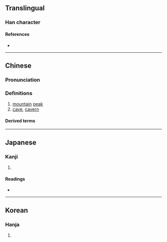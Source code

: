 {{also|峀}}
{{character info/new}}
==Translingual==

===Han character===
{{Han char|rn=46|rad=山|as=05|sn=8|four=25760|canj=ULW|ids=⿰山由}}

====References====
* {{Han ref|kx=0309.220|dkj=07991|dj=0609.180|hdz=10766.140|uh=5CAB|ud=23723|bh=A9A6|bd=43430}}

----
==Chinese==
{{zh-forms}}

===Pronunciation===
{{zh-pron
|m=xiù
|m-s=
|dg=
|c=zau6
|c-t=
|g=
|h=pfs=
|j=
|md=
|mn=siū
|mn-t=
|w=
|x=
|mc=y
|oc=y
|cat=n
}}

===Definitions===
{{zh-hanzi}}

# [[mountain]] [[peak]]
# [[cave]], [[cavern]]

====Derived terms====
{{zh-der|狗岫|虎岫|繳岫|蟻岫|蜂岫|嵒岫|岫幌|煙嵐雲岫|筆岫|出岫|危岫|吳岫|山岫|岫壑|岫居|峭岫|峰岫|峻岫|崑岫|嵐岫|嶺岫|巒岫|巖岫|川岫|幽岫|斷岫|望岫息心|林岫|楚岫|楚岫瑤姬|楚岫秦雲|沙岫|煙岫|玉岫|穴岫|穹岫|窮岫|遠岫|重岫|金岫|陽岫|雨岫|雪岫|雲岫|霄岫|霞岫|霽岫|靈岫|香岫|驪岫|鱣岫|黃岫|龍岫}}

----

==Japanese==

===Kanji===
{{ja-kanji|grade=|rs=山05}}

# {{defn|lang=ja|sort=山05}}

====Readings====
* {{ja-readings
|goon=じゅ
|kanon=しゅう<しう
|kun=くき-, みさき-, みね-
}}

----

==Korean==

===Hanja===
{{ko-hanja|hangeul=수|rv=su|mr=su}}

# {{defn|lang=ko|sort=山05}}
